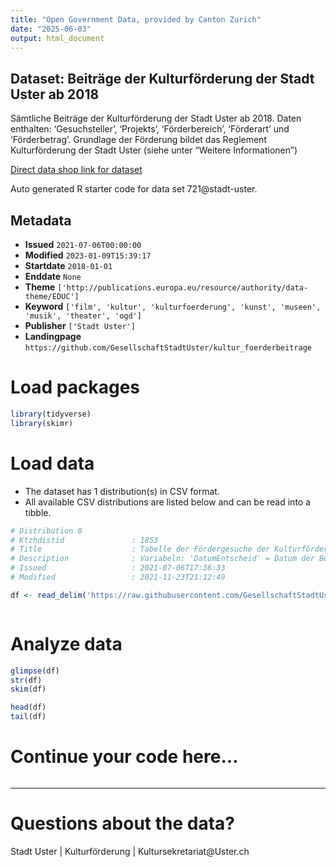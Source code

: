 ```yaml
---
title: "Open Government Data, provided by Canton Zurich"
date: "2025-06-03"
output: html_document
---
```


## Dataset: Beiträge der Kulturförderung der Stadt Uster ab 2018

Sämtliche Beiträge der Kulturförderung der Stadt Uster ab 2018. Daten enthalten: 'Gesuchsteller', 'Projekts', 'Förderbereich', 'Förderart' und 'Förderbetrag'. Grundlage der Förderung bildet das Reglement Kulturförderung der Stadt Uster (siehe unter "Weitere Informationen")

[Direct data shop link for dataset](https://www.zh.ch/de/politik-staat/statistik-daten/datenkatalog.html#/datasets/721@stadt-uster)

Auto generated R starter code for data set 721@stadt-uster.

## Metadata

- **Issued** `2021-07-06T00:00:00`
- **Modified** `2023-01-09T15:39:17`
- **Startdate** `2018-01-01`
- **Enddate** `None`
- **Theme** `['http://publications.europa.eu/resource/authority/data-theme/EDUC']`
- **Keyword** `['film', 'kultur', 'kulturfoerderung', 'kunst', 'museen', 'musik', 'theater', 'ogd']`
- **Publisher** `['Stadt Uster']`
- **Landingpage** `https://github.com/GesellschaftStadtUster/kultur_foerderbeitrage`


# Load packages

```r

library(tidyverse)
library(skimr)

```

# Load data

-   The dataset has 1 distribution(s) in CSV format.
-   All available CSV distributions are listed below and can be read into a tibble.

```r

# Distribution 0
# Ktzhdistid               : 1853
# Title                    : Tabelle der Fördergesuche der Kulturförderung der Stadt Uster
# Description              : Variabeln: 'DatumEntscheid' = Datum der Beschlussfassung über das Gesuch, bei Leistungskontrakten der Auszahlung, 'Gesuchsteller' = Bezeichnung des Gesuchstellers gemäss Fördergesuch, 'Projekt' = Bezeichnung des geförderten Projekts, 'Foerderbereich' = Bezeichnung des Förderbereichs, 'Foerderart' = Bezeichnung der Förderart ('Projektbeitrag' oder 'Leistungskontrakt'), 'FoerderbeitragCHF' = Bewilligter Betrag.
# Issued                   : 2021-07-06T17:36:33
# Modified                 : 2021-11-23T21:12:49

df <- read_delim('https://raw.githubusercontent.com/GesellschaftStadtUster/kultur_foerderbeitrage/main/daten_kulturfoerderung_uster.csv')



```

# Analyze data

```r

glimpse(df)
str(df)
skim(df)

head(df)
tail(df)

```

# Continue your code here...

```r

```

------------------------------------------------------------------------

# Questions about the data?

Stadt Uster | Kulturförderung | Kultursekretariat@Uster.ch
